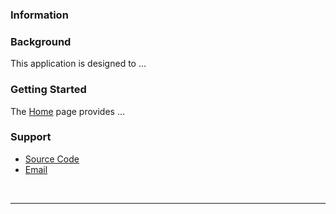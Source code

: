 ### **Information**

<h3>Background</h3>

This application is designed to ...

<h3>Getting Started</h3>

The [Home](#section-home) page provides ...

<h3>Support</h3>

* <span class="fa fa-github-square"></span><a href="https://github.com/dnegrey/bprtweet" target="_blank">Source Code</a>
* <span class="fa fa-envelope"></span><a href="mailto:dnegrey@gmail.com">Email</a>

<br>

----------

<div style="height: 20px;"></div>

